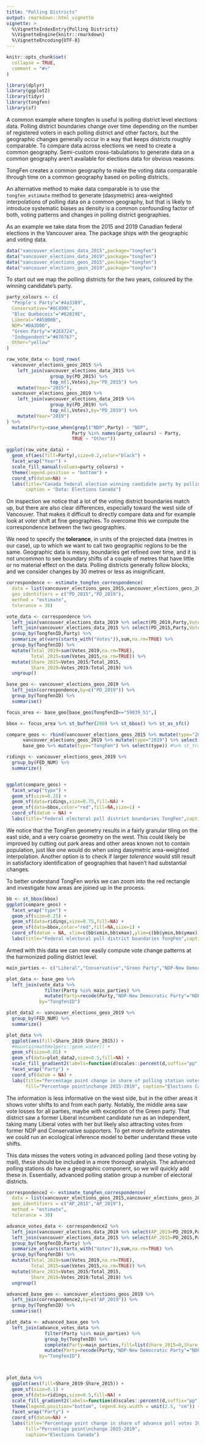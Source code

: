 ```yaml
---
title: "Polling Districts"
output: rmarkdown::html_vignette
vignette: >
  %\VignetteIndexEntry{Polling Districts}
  %\VignetteEngine{knitr::rmarkdown}
  %\VignetteEncoding{UTF-8}
---
```


```r
knitr::opts_chunk$set(
  collapse = TRUE,
  comment = "#>"
)
```

```r
library(dplyr)
library(ggplot2)
library(tidyr)
library(tongfen)
library(sf)
```


A common example where tongfen is useful is polling district level elections data. Polling district boundaries change over time depending on the number of registered voters in each polling district and other factors, but the geographic changes generally occur in a way that keeps districts roughly comparable. To compare data across elections we need to create a common geography. Semi-custom cross-tabulations to generate data on a common geography aren't available for elections data for obvious reasons.

TongFen creates a common geography to make the voting data comparable through time on a common geography based on polling districts.

An alternative method to make data comparable is to use the `tongfen_estimate` method to generate (dasymetric) area-weighted interpolations of polling data on a common geography, but that is likely to introduce systematic biases as density is a common confounding factor of both, voting patterns and changes in polling district geographies.

As an example we take data from the 2015 and 2019 Canadian federal elections in the Vancouver area. The package ships with the geographic and voting data.

```r
data("vancouver_elections_data_2015",package="tongfen")
data("vancouver_elections_data_2019",package="tongfen")
data("vancouver_elections_geos_2015",package="tongfen")
data("vancouver_elections_geos_2019",package="tongfen")
```

To start out we map the polling districts for the two years, coloured by the winning candidate's party.

```r
party_colours <- c(
  "People's Party"="#4a3389",
  Conservative="#0C499C",
  "Bloc Québécois"="#02819E",
  Liberal="#A50B0B",
  NDP="#DA3D00",
  "Green Party"="#2E8724",
  "Independent"="#676767",
  Other="yellow"
)

raw_vote_data <- bind_rows(
  vancouver_elections_geos_2015 %>% 
    left_join(vancouver_elections_data_2015 %>%
                group_by(PD_2015) %>%
                top_n(1,Votes),by="PD_2015") %>%
    mutate(Year="2015"),
  vancouver_elections_geos_2019 %>% 
    left_join(vancouver_elections_data_2019 %>%
                group_by(PD_2019) %>%
                top_n(1,Votes),by="PD_2019") %>%
    mutate(Year="2019")
) %>%
  mutate(Party=case_when(grepl("NDP",Party) ~ "NDP",
                        Party %in% names(party_colours) ~ Party,
                        TRUE ~ "Other"))

ggplot(raw_vote_data) +
  geom_sf(aes(fill=Party),size=0.2,color="black") +
  facet_wrap("Year") +
  scale_fill_manual(values=party_colours) +
  theme(legend.position = "bottom") +
  coord_sf(datum=NA) +
  labs(title="Canada federal election winning candidate party by polling district", 
       caption = "Data: Elections Canada")
```

On inspection we notice that a lot of the voting district boundaries match up, but there are also clear differences, especially toward the west side of Vancouver. That makes it difficult to directly compare data and for example look at voter shift at fine geographies. To overcome this we compute the correspondence between the two geographies.

We need to specify the **tolerance**, in units of the projected data (metres in our case), up to which we want to call two geographic regions to be the same. Geographic data is messy, boundaries get refined over time, and it is not uncommon to see boundary shifts of a couple of metres that have little or no material effect on the data. Polling districts generally follow blocks, and we consider changes by 30 metres or less as insignificant.

```r
correspondence <- estimate_tongfen_correspondence(
  data = list(vancouver_elections_geos_2015,vancouver_elections_geos_2019),
  geo_identifiers = c("PD_2015","PD_2019"),
  method = "estimate",
  tolerance = 30) 

vote_data <- correspondence %>% 
  left_join(vancouver_elections_data_2019 %>% select(PD_2019,Party,Votes_2019=Votes),by="PD_2019") %>%
  left_join(vancouver_elections_data_2015 %>% select(PD_2015,Party,Votes_2015=Votes),by=c("PD_2015","Party")) %>%
  group_by(TongfenID,Party) %>% 
  summarize_at(vars(starts_with("Votes")),sum,na.rm=TRUE) %>%
  group_by(TongfenID) %>%
  mutate(Total_2019=sum(Votes_2019,na.rm=TRUE),
         Total_2015=sum(Votes_2015,na.rm=TRUE)) %>%
  mutate(Share_2015=Votes_2015/Total_2015,
         Share_2019=Votes_2019/Total_2019) %>%
  ungroup() 
```





```r
base_geo <- vancouver_elections_geos_2019 %>% 
  left_join(correspondence,by=c("PD_2019")) %>%
  group_by(TongfenID) %>%
  summarise() 
```


```r
focus_area <- base_geo[base_geo$TongfenID=="59039_51",]

bbox <- focus_area %>% st_buffer(200) %>% st_bbox() %>% st_as_sfc()

compare_geos <- rbind(vancouver_elections_geos_2015 %>% mutate(type="2015") %>% select(type) ,#%>% st_transform(4326),
      vancouver_elections_geos_2019 %>% mutate(type="2019") %>% select(type) ,#%>% st_transform(4326),
      base_geo %>% mutate(type="TongFen") %>% select(type)) #%>% st_transform(4326)) %>% 

ridings <- vancouver_elections_geos_2019 %>% 
  group_by(FED_NUM) %>%
  summarize() 


ggplot(compare_geos) +
  facet_wrap("type") +
  geom_sf(size=0.25) +
  geom_sf(data=ridings,size=0.75,fill=NA) +
  geom_sf(data=bbox,color="red",fill=NA,size=1) +
  coord_sf(datum = NA) +
  labs(title="Federal electoral poll district boundaries TongFen",caption="Elections Canada")
```

We notice that the TongFen geometry results in a fairly granular tiling on the east side, and a very coarse geometry on the west. This could likely be improved by cutting out park areas and other areas known not to contain population, just like one would do when using dasymetric area-weighted interpolation. Another option is to check if larger *tolerance* would still result in satisfactory identification of geographies that haven't had substantial changes.

To better understand TongFen works we can zoom into the red rectangle and investigate how areas are joined up in the process.

```r
bb <- st_bbox(bbox)
ggplot(compare_geos) +
  facet_wrap("type") +
  geom_sf(size=0.25) +
  geom_sf(data=ridings,size=0.75,fill=NA) +
  geom_sf(data=bbox,color="red",fill=NA,size=1) +
  coord_sf(datum = NA, xlim=c(bb$xmin,bb$xmax),ylim=c(bb$ymin,bb$ymax)) +
  labs(title="Federal electoral poll district boundaries TongFen",caption="Elections Canada")
```

Armed with this data we can now easily compute vote change patterns at the harmonized polling district level.

```r
main_parties <- c("Liberal","Conservative","Green Party","NDP-New Democratic Party")

plot_data <- base_geo %>%
  left_join(vote_data %>% 
              filter(Party %in% main_parties) %>%
              mutate(Party=recode(Party,"NDP-New Democratic Party"="NDP")),
            by="TongfenID") 

plot_data2 <- vancouver_elections_geos_2019 %>% 
  group_by(FED_NUM) %>%
  summarize() 

plot_data %>% 
  ggplot(aes(fill=Share_2019-Share_2015)) +
  #mountainmathHelpers::geom_water() +
  geom_sf(size=0.01) +
  geom_sf(data=plot_data2,size=0.5,fill=NA) +
  scale_fill_gradient2(labels=function(d)scales::percent(d,suffix="pp")) +
  facet_wrap("Party") +
  coord_sf(datum = NA) +
  labs(title="Percentage point change in share of polling station votes 2015-2019",
       fill="Percentage point\nchange 2015-2019", caption="Elections Canada")
```

The information is less informative on the west side, but in the other areas it shows voter shifts to and from each party. Notably, the middle area saw vote losses for all parties, maybe with exception of the Green party. That district saw a former Liberal incumbent candidate run as an independent, taking many Liberal votes with her but likely also attracting votes from former NDP and Conservative supporters. To get more definite estimates we could run an ecological inference model to better understand these vote shifts.


This data misses the voters voting in advanced polling (and those voting by mail), these should be included in a more thorough analysis. The advanced polling stations do have a geographic component, so we will quickly add these in. Essentially, advanced polling station group a number of electoral districts. 

```r
correspondence2 <- estimate_tongfen_correspondence(
  data = list(vancouver_elections_geos_2015,vancouver_elections_geos_2019),
  geo_identifiers = c("AP_2015","AP_2019"),
  method = "estimate",
  tolerance = 30) 

advance_votes_data <- correspondence2 %>%
  left_join(vancouver_elections_data_2019 %>% select(AP_2019=PD_2019,Party,Votes_2019=Votes),by="AP_2019") %>%
  left_join(vancouver_elections_data_2015 %>% select(AP_2015=PD_2015,Party,Votes_2015=Votes),by=c("AP_2015","Party")) %>%
  group_by(TongfenID,Party) %>% 
  summarize_at(vars(starts_with("Votes")),sum,na.rm=TRUE) %>%
  group_by(TongfenID) %>%
  mutate(Total_2019=sum(Votes_2019,na.rm=TRUE),
         Total_2015=sum(Votes_2015,na.rm=TRUE)) %>%
  mutate(Share_2015=Votes_2015/Total_2015,
         Share_2019=Votes_2019/Total_2019) %>%
  ungroup() 
```


```r
advanced_base_geo <- vancouver_elections_geos_2019 %>% 
  left_join(correspondence2,by=c("AP_2019")) %>%
  group_by(TongfenID) %>%
  summarise()

plot_data <- advanced_base_geo %>%
  left_join(advance_votes_data %>% 
              filter(Party %in% main_parties) %>%
              group_by(TongfenID) %>%
              complete(Party=main_parties,fill=list(Share_2015=0,Share_2019=0)) %>%
              mutate(Party=recode(Party,"NDP-New Democratic Party"="NDP")),
            by="TongfenID") 



plot_data %>% 
  ggplot(aes(fill=Share_2019-Share_2015)) +
  geom_sf(size=0.1) +
  geom_sf(data=ridings,size=0.5,fill=NA) +
  scale_fill_gradient2(labels=function(d)scales::percent(d,suffix="pp")) +
  theme(legend.position="bottom", legend.key.width = unit(2.5, "cm")) +
  facet_wrap("Party") +
  coord_sf(datum=NA) +
  labs(title="Percentage point change in share of advance poll votes 2015-2019",
       fill="Percentage point\nchange 2015-2019",
       caption="Elections Canada")

```

